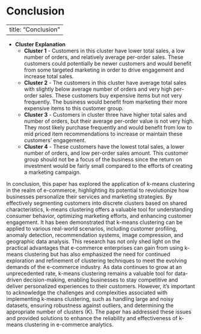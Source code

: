 # Conclusion {.unnumbered}

---
title: "Conclusion"
---

-   **Cluster Explanation**
    -   **Cluster 1** - Customers in this cluster have lower total sales, a low number of orders, and relatively average per-order sales. These customers could potentially be newer customers and would benefit from some targeted marketing in order to drive engagement and increase total sales.
    -   **Cluster 2** - The customers in this cluster have average total sales with slightly below average number of orders and very high per-order sales. These customers buy expensive items but not very frequently. The business would benefit from marketing their more expensive items to this customer group.
    -   **Cluster 3** - Customers in cluster three have higher total sales and number of orders, but their average per-order value is not very high. They most likely purchase frequently and would benefit from low to mid priced item recommendations to increase or maintain these customers' engagement.
    -   **Cluster 4** - These customers have the lowest total sales, a lower number of orders, and low per-order sales amount. This customer group should not be a focus of the business since the return on investment would be fairly small compared to the efforts of creating a marketing campaign.

In conclusion, this paper has explored the application of k-means clustering in the realm of e-commerce, highlighting its potential to revolutionize how businesses personalize their services and marketing strategies. By effectively segmenting customers into discrete clusters based on shared characteristics, k-means clustering offers a valuable tool for understanding consumer behavior, optimizing marketing efforts, and enhancing customer engagement. It has been demonstrated that k-means clustering can be applied to various real-world scenarios, including customer profiling, anomaly detection, recommendation systems, image compression, and geographic data analysis. This research has not only shed light on the practical advantages that e-commerce enterprises can gain from using k-means clustering but has also emphasized the need for continued exploration and refinement of clustering techniques to meet the evolving demands of the e-commerce industry. As data continues to grow at an unprecedented rate, k-means clustering remains a valuable tool for data-driven decision-making, enabling businesses to stay competitive and deliver personalized experiences to their customers. However, it's important to acknowledge the challenges and complexities associated with implementing k-means clustering, such as handling large and noisy datasets, ensuring robustness against outliers, and determining the appropriate number of clusters (K). The paper has addressed these issues and provided solutions to enhance the reliability and effectiveness of k-means clustering in e-commerce analytics.

